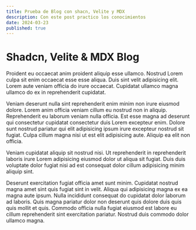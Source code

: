```yaml
---
title: Prueba de Blog con shacn, Velite y MDX
description: Con este post practico los conocimientos
date: 2024-03-23
published: true
---
```


# Shadcn, Velite & MDX Blog

Proident eu occaecat anim proident aliquip esse ullamco. Nostrud Lorem culpa sit enim occaecat esse esse aliqua. Duis sint velit adipisicing elit. Lorem aute veniam officia do irure occaecat. Cupidatat ullamco magna ullamco do ex in reprehenderit cupidatat.

Veniam deserunt nulla sint reprehenderit enim minim non irure eiusmod dolore. Lorem anim officia veniam cillum eu nostrud non in aliquip. Reprehenderit eu laborum veniam nulla officia. Est esse magna ad deserunt qui consectetur cupidatat consectetur duis Lorem excepteur enim. Dolore sunt nostrud pariatur qui elit adipisicing ipsum irure excepteur nostrud sit fugiat. Culpa cillum magna nisi ut est elit adipisicing aute. Aliquip ea elit non officia.

Veniam cupidatat aliquip sit nostrud nisi. Ut reprehenderit in reprehenderit laboris irure Lorem adipisicing eiusmod dolor ut aliqua sit fugiat. Duis duis voluptate dolor fugiat nisi ad est consequat dolor cillum adipisicing minim aliquip sint.

Deserunt exercitation fugiat officia amet sunt minim. Cupidatat nostrud magna amet sint quis fugiat sint in velit. Aliqua qui adipisicing magna ex ea magna aute ipsum. Nulla incididunt consequat do cupidatat dolor laborum ad laboris. Quis magna pariatur dolor non deserunt quis dolore duis quis quis mollit et quis. Commodo officia nulla fugiat eiusmod est labore eu cillum reprehenderit sint exercitation pariatur. Nostrud duis commodo dolor ullamco magna.
